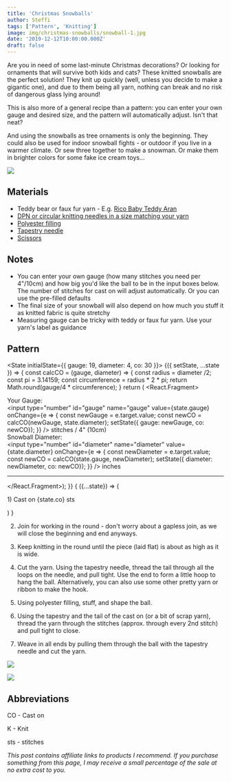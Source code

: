 ```yaml
---
title: 'Christmas Snowballs'
author: Steffi
tags: ['Pattern', 'Knitting']
image: img/christmas-snowballs/snowball-1.jpg
date: '2019-12-12T10:00:00.000Z'
draft: false
---
```



Are you in need of some last-minute Christmas decorations? Or looking for ornaments that will survive both kids and cats? 
These knitted snowballs are the perfect solution! They knit up quickly (well, unless you decide to make a gigantic one), and due to them being all yarn, nothing can break and no risk of dangerous glass lying around! 

This is also more of a general recipe than a pattern: you can enter your own gauge and desired size, and the pattern will automatically adjust. Isn't that neat? 

And using the snowballs as tree ornaments is only the beginning. They could also be used for indoor snowball fights - or outdoor if you live in a warmer climate. Or sew three together to make a snowman. Or make them in brighter colors for some fake ice cream toys...

![](img/christmas-snowballs/snowball-3.jpg)

## Materials

- Teddy bear or faux fur yarn - E.g. [Rico Baby Teddy Aran](https://www.lovecrafts.com/en-gb/p/rico-baby-teddy-aran)
- [DPN or circular knitting needles in a size matching your yarn](https://www.lovecrafts.com/en-gb/p/knit-pro-symfonie-interchangeable-circular-needle-deluxe-set?utm_medium=affiliate&a_aid=47afbd68)
- [Polyester filling](https://www.lovecrafts.com/en-gb/p/trimits-toy-stuffing-250g?utm_medium=affiliate&a_aid=47afbd68)
- [Tapestry needle](https://www.lovecrafts.com/en-gb/p/knit-pro-tapestry-needle-set?utm_medium=affiliate&a_aid=47afbd68)
- [Scissors](https://www.lovecrafts.com/en-gb/p/hemline-stork-scissors?utm_medium=affiliate&a_aid=47afbd68)

## Notes
- You can enter your own gauge (how many stitches you need per 4"/10cm) and how big you'd like the ball to be in the input boxes below. The number of stitches for cast on will adjust automatically. Or you can use the pre-filled defaults
- The final size of your snowball will also depend on how much you stuff it as knitted fabric is quite stretchy
- Measuring gauge can be tricky with teddy or faux fur yarn. Use your yarn's label as guidance


## Pattern
<State initialState={{ gauge: 19, diameter: 4, co: 30  }}>
<Observe>
{({ setState, ...state }) => {
    const calcCO = (gauge, diameter) => {
        const radius = diameter /2;
        const pi = 3.14159;
        const circumference = radius * 2 * pi;
        return Math.round(gauge/4 * circumference);
    }
    return (
        <React.Fragment>
        <form>
        <div>
            <label for="gauge">Your Gauge: </label>
            <br/>
            <input type="number" id="gauge" name="gauge"
            value={state.gauge}
            onChange={e => {
                    const newGauge = e.target.value;
                    const newCO = calcCO(newGauge, state.diameter);
                    setState({ gauge: newGauge, co: newCO});
                }}
            /> stitches / 4" (10cm)
        </div>
        <div>
            <label for="diameter">Snowball Diameter: </label>
            <br/>
            <input type="number" id="diameter" name="diameter"
            value={state.diameter}
            onChange={e => {
                    const newDiameter = e.target.value;
                    const newCO = calcCO(state.gauge, newDiameter);
                    setState({ diameter: newDiameter, co: newCO});
                }}
            /> inches
        </div>
    </form>
    <hr/>
    </React.Fragment>);
}}
</Observe>
<Observe>
    { ({...state}) => (<p>1) Cast on {state.co} sts</p>) }
</Observe>

</State>

2) Join for working in the round - don't worry about a gapless join, as we will close the beginning and end anyways.

3) Keep knitting in the round until the piece (laid flat) is about as high as it is wide.

4) Cut the yarn. Using the tapestry needle, thread the tail through all the loops on the needle, and pull tight. 
Use the end to form a little hoop to hang the ball. Alternatively, you can also use some other pretty 
yarn or ribbon to make the hook.

5) Using polyester filling, stuff, and shape the ball. 

6) Using the tapestry and the tail of the cast on (or a bit of scrap yarn), thread the yarn through the stitches (approx. through every 2nd stitch) and pull tight to close. 

7) Weave in all ends by pulling them through the ball with the tapestry needle and cut the yarn. 

![](img/christmas-snowballs/step-by-step.png)

![](img/christmas-snowballs/snowball-2.jpg)

## Abbreviations

CO - Cast on

K - Knit

sts - stitches

_This post contains affiliate links to products I recommend. If you purchase something from this page, I may receive a small percentage of the sale at no extra cost to you._
